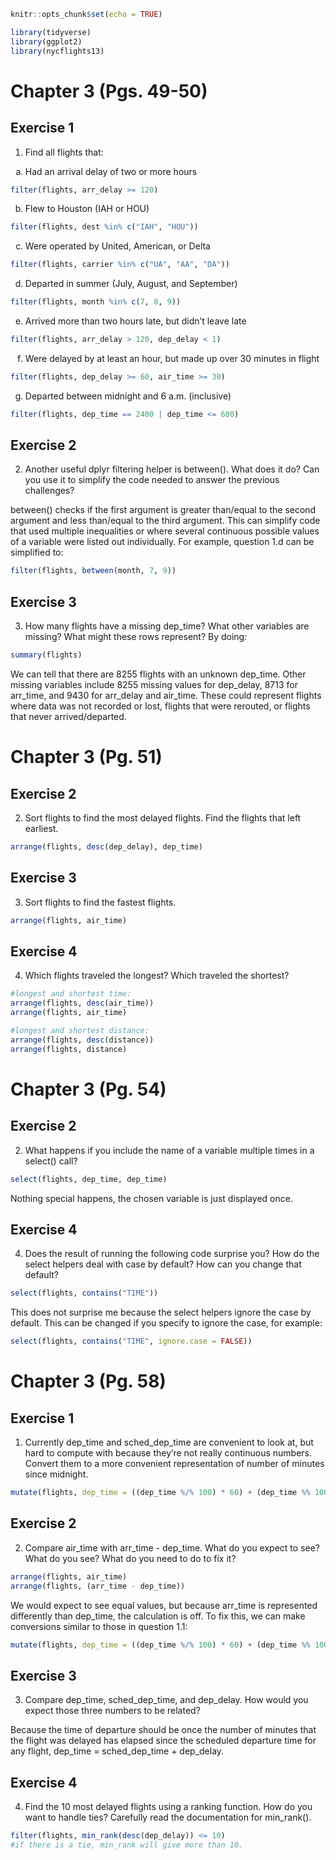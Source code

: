```r
knitr::opts_chunk$set(echo = TRUE)
```

```r
library(tidyverse)
library(ggplot2)
library(nycflights13)
```

# Chapter 3 (Pgs. 49-50)

##  Exercise 1
1. Find all flights that:
a. Had an arrival delay of two or more hours
```r
filter(flights, arr_delay >= 120)
```
b. Flew to Houston (IAH or HOU)
```r
filter(flights, dest %in% c("IAH", "HOU"))
```
c. Were operated by United, American, or Delta
```r
filter(flights, carrier %in% c("UA", "AA", "DA"))
```
d. Departed in summer (July, August, and September)
```r
filter(flights, month %in% c(7, 8, 9))
```
e. Arrived more than two hours late, but didn't leave late
```r
filter(flights, arr_delay > 120, dep_delay < 1)
```
f. Were delayed by at least an hour, but made up over 30
minutes in flight
```r
filter(flights, dep_delay >= 60, air_time >= 30)
```
g. Departed between midnight and 6 a.m. (inclusive)
```r
filter(flights, dep_time == 2400 | dep_time <= 600)
```

##  Exercise 2
2. Another useful dplyr filtering helper is between(). What does it do? Can you use it to simplify the code needed to answer the previous challenges?

between() checks if the first argument is greater than/equal to the second argument and less than/equal to the third argument. This can simplify code that used multiple inequalities or where several continuous possible values of a variable were listed out individually. For example, question 1.d can be simplified to:
```r
filter(flights, between(month, 7, 9))
```

##  Exercise 3
3. How many flights have a missing dep_time? What other variables are missing? What might these rows represent?
By doing:
```r
summary(flights)
```
We can tell that there are 8255 flights with an unknown dep_time. Other missing variables include 8255 missing values for dep_delay, 8713 for arr_time, and 9430 for arr_delay and air_time. These could represent flights where data was not recorded or lost, flights that were rerouted, or flights that never arrived/departed.

# Chapter 3 (Pg. 51)

##  Exercise 2
2. Sort flights to find the most delayed flights. Find the flights that left earliest.
```r
arrange(flights, desc(dep_delay), dep_time)
```

##  Exercise 3
3. Sort flights to find the fastest flights.
```r
arrange(flights, air_time)
```

##  Exercise 4
4. Which flights traveled the longest? Which traveled the shortest?
```r
#longest and shortest time:
arrange(flights, desc(air_time))
arrange(flights, air_time)

#longest and shortest distance:
arrange(flights, desc(distance))
arrange(flights, distance)
```

# Chapter 3 (Pg. 54)

##  Exercise 2
2. What happens if you include the name of a variable multiple times in a select() call?
```r
select(flights, dep_time, dep_time)
```
Nothing special happens, the chosen variable is just displayed once.

##  Exercise 4
4. Does the result of running the following code surprise you? How do the select helpers deal with case by default? How can you change that default?
```r
select(flights, contains("TIME"))
```
This does not surprise me because the select helpers ignore the case by default. This can be changed if you specify to ignore the case, for example:
```r
select(flights, contains("TIME", ignore.case = FALSE))
```
# Chapter 3 (Pg. 58)

##  Exercise 1
1. Currently dep_time and sched_dep_time are convenient to look at, but hard to compute with because they're not really continuous numbers. Convert them to a more convenient representation of number of minutes since midnight.
```r
mutate(flights, dep_time = ((dep_time %/% 100) * 60) + (dep_time %% 100), sched_dep_time = ((sched_dep_time %/% 100) * 60) + (sched_dep_time %% 100))
```

##  Exercise 2
2. Compare air_time with arr_time - dep_time. What do you expect to see? What do you see? What do you need to do to fix it?
```r
arrange(flights, air_time)
arrange(flights, (arr_time - dep_time))
```
We would expect to see equal values, but because arr_time is represented differently than dep_time, the calculation is off. To fix this, we can make conversions similar to those in question 1.1:
```r
mutate(flights, dep_time = ((dep_time %/% 100) * 60) + (dep_time %% 100), sched_dep_time = ((sched_dep_time %/% 100) * 60) + (sched_dep_time %% 100), arr_time = ((arr_time %/% 100) * 60) + (arr_time %% 100), sched_arr_time = ((sched_arr_time %/% 100) * 60) + (sched_arr_time %% 100))
```

##  Exercise 3
3. Compare dep_time, sched_dep_time, and dep_delay. How would you expect those three numbers to be related?

Because the time of departure should be once the number of minutes that the flight was delayed has elapsed since the scheduled departure time for any flight, dep_time = sched_dep_time + dep_delay.

##  Exercise 4
4. Find the 10 most delayed flights using a ranking function. How do you want to handle ties? Carefully read the documentation for min_rank().
```r
filter(flights, min_rank(desc(dep_delay)) <= 10)
#if there is a tie, min_rank will give more than 10.
```